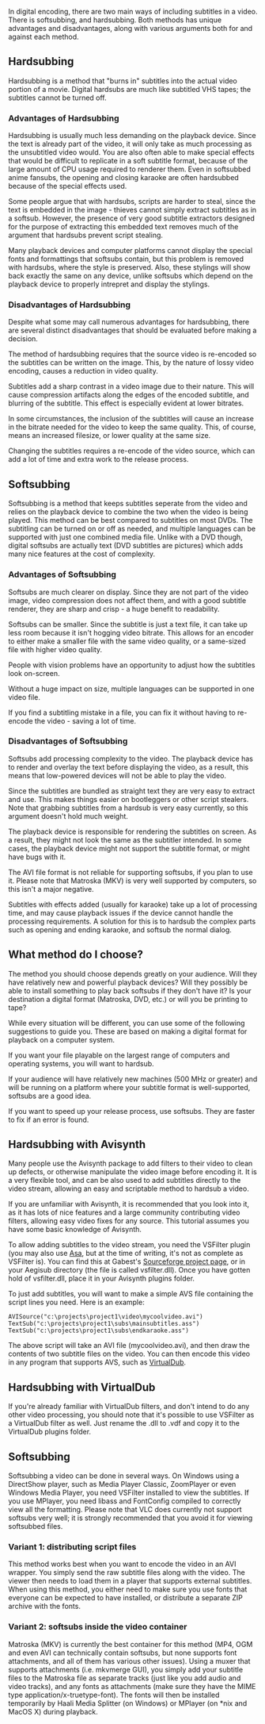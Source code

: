 In digital encoding, there are two main ways of including subtitles in a video. There is softsubbing, and hardsubbing. Both methods has unique advantages and disadvantages, along with various arguments both for and against each method.

==Hardsubbing==
Hardsubbing is a method that "burns in" subtitles into the actual video portion of a movie. Digital hardsubs are much like subtitled VHS tapes; the subtitles cannot be turned off.

===Advantages of Hardsubbing===
Hardsubbing is usually much less demanding on the playback device. Since the text is already part of the video, it will only take as much processing as the unsubtitled video would. You are also often able to make special effects that would be difficult to replicate in a soft subtitle format, because of the large amount of CPU usage required to renderer them. Even in softsubbed anime fansubs, the opening and closing karaoke are often hardsubbed because of the special effects used.

Some people argue that with hardsubs, scripts are harder to steal, since the text is embedded in the image - thieves cannot simply extract subtitles as in a softsub. However, the presence of very good subtitle extractors designed for the purpose of extracting this embedded text removes much of the argument that hardsubs prevent script stealing.

Many playback devices and computer platforms cannot display the special fonts and formattings that softsubs contain, but this problem is removed with hardsubs, where the style is preserved. Also, these stylings will show back exactly the same on any device, unlike softsubs which depend on the playback device to properly intrepret and display the stylings.

===Disadvantages of Hardsubbing===
Despite what some may call numerous advantages for hardsubbing, there are several distinct disadvantages that should be evaluated before making a decision.

The method of hardsubbing requires that the source video is re-encoded so the subtitles can be written on the image. This, by the nature of lossy video encoding, causes a reduction in video quality.

Subtitles add a sharp contrast in a video image due to their nature. This will cause compression artifacts along the edges of the encoded subtitle, and blurring of the subtitle. This effect is especially evident at lower bitrates.

In some circumstances, the inclusion of the subtitles will cause an increase in the bitrate needed for the video to keep the same quality. This, of course, means an increased filesize, or lower quality at the same size.

Changing the subtitles requires a re-encode of the video source, which can add a lot of time and extra work to the release process.

==Softsubbing==
Softsubbing is a method that keeps subtitles seperate from the video and relies on the playback device to combine the two when the video is being played. This method can be best compared to subtitles on most DVDs. The subtitling can be turned on or off as needed, and multiple languages can be supported with just one combined media file. Unlike with a DVD though, digital softsubs are actually text (DVD subtitles are pictures) which adds many nice features at the cost of complexity.

===Advantages of Softsubbing===
Softsubs are much clearer on display. Since they are not part of the video image, video compression does not affect them, and with a good subtitle renderer, they are sharp and crisp - a huge benefit to readability.

Softsubs can be smaller. Since the subtitle is just a text file, it can take up less room because it isn't hogging video bitrate. This allows for an encoder to either make a smaller file with the same video quality, or a same-sized file with higher video quality.

People with vision problems have an opportunity to adjust how the subtitles look on-screen.

Without a huge impact on size, multiple languages can be supported in one video file.

If you find a subtitling mistake in a file, you can fix it without having to re-encode the video - saving a lot of time.

===Disadvantages of Softsubbing===
Softsubs add processing complexity to the video. The playback device has to render and overlay the text before displaying the video, as a result, this means that low-powered devices will not be able to play the video.

Since the subtitles are bundled as straight text they are very easy to extract and use. This makes things easier on bootleggers or other script stealers. Note that grabbing subtitles from a hardsub is very easy currently, so this argument doesn't hold much weight.

The playback device is responsible for rendering the subtitles on screen. As a result, they might not look the same as the subtitler intended. In some cases, the playback device might not support the subtitle format, or might have bugs with it.

The AVI file format is not reliable for supporting softsubs, if you plan to use it. Please note that Matroska (MKV) is very well supported by computers, so this isn't a major negative.

Subtitles with effects added (usually for karaoke) take up a lot of processing time, and may cause playback issues if the device cannot handle the processing requirements. A solution for this is to hardsub the complex parts such as opening and ending karaoke, and softsub the normal dialog.

==What method do I choose?==
The method you should choose depends greatly on your audience. Will they have relatively new and powerful playback devices? Will they possibly be able to install something to play back softsubs if they don't have it? Is your destination a digital format (Matroska, DVD, etc.) or will you be printing to tape?

While every situation will be different, you can use some of the following suggestions to guide you. These are based on making a digital format for playback on a computer system.

If you want your file playable on the largest range of computers and operating systems, you will want to hardsub.

If your audience will have relatively new machines (500 MHz or greater) and will be running on a platform where your subtitle format is well-supported, softsubs are a good idea.

If you want to speed up your release process, use softsubs. They are faster to fix if an error is found.

==Hardsubbing with Avisynth==
Many people use the Avisynth package to add filters to their video to clean up defects, or otherwise manipulate the video image before encoding it. It is a very flexible tool, and can be also used to add subtitles directly to the video stream, allowing an easy and scriptable method to hardsub a video.

If you are unfamiliar with Avisynth, it is recommended that you look into it, as it has lots of nice features and a large community contributing video filters, allowing easy video fixes for any source. This tutorial assumes you have some basic knowledge of Avisynth.

To allow adding subtitles to the video stream, you need the VSFilter plugin (you may also use [http://asa.diac24.net/ Asa], but at the time of writing, it's not as complete as VSFilter is). You can find this at Gabest's [http://sourceforge.net/projects/guliverkli Sourceforge project page], or in your Aegisub directory (the file is called vsfilter.dll). Once you have gotten hold of vsfilter.dll, place it in your Avisynth plugins folder.

To just add subtitles, you will want to make a simple AVS file containing the script lines you need. Here is an example:

 AVISource("c:\projects\project1\video\mycoolvideo.avi")
 TextSub("c:\projects\project1\subs\mainsubtitles.ass")
 TextSub("c:\projects\project1\subs\endkaraoke.ass")

The above script will take an AVI file (mycoolvideo.avi), and then draw the contents of two subtitle files on the video. You can then encode this video in any program that supports AVS, such as [http://www.virtualdub.org VirtualDub].

==Hardsubbing with VirtualDub==
If you're already familiar with VirtualDub filters, and don't intend to do any other video processing, you should note that it's possible to use VSFilter as a VirtualDub filter as well. Just rename the .dll to .vdf and copy it to the VirtualDub plugins folder.

==Softsubbing==
Softsubbing a video can be done in several ways. On Windows using a DirectShow player, such as Media Player Classic, ZoomPlayer or even Windows Media Player, you need VSFilter installed to view the subtitles. If you use MPlayer, you need libass and FontConfig compiled to correctly view all the formatting. Please note that VLC does currently not support softsubs very well; it is strongly recommended that you avoid it for viewing softsubbed files.

===Variant 1: distributing script files===
This method works best when you want to encode the video in an AVI wrapper. You simply send the raw subtitle files along with the video. The viewer then needs to load them in a player that supports external subtitles. When using this method, you either need to make sure you use fonts that everyone can be expected to have installed, or distribute a separate ZIP archive with the fonts.

===Variant 2: softsubs inside the video container===
Matroska (MKV) is currently the best container for this method (MP4, OGM and even AVI can technically contain softsubs, but none supports font attachments, and all of them has various other issues). Using a muxer that supports attachments (i.e. mkvmerge GUI), you simply add your subtitle files to the Matroska file as separate tracks (just like you add audio and video tracks), and any fonts as attachments (make sure they have the MIME type application/x-truetype-font). The fonts will then be installed temporarily by Haali Media Splitter (on Windows) or MPlayer (on *nix and MacOS X) during playback.